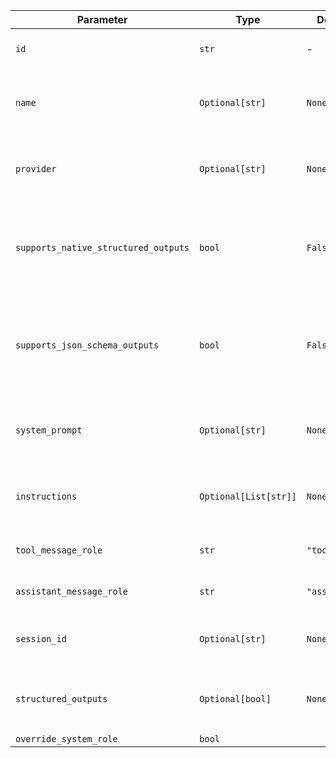 | Parameter                     | Type                                   | Default    | Description                                                    |
| ----------------------------- | -------------------------------------- | ---------- | -------------------------------------------------------------- |
| `id`                          | `str`                                  | -          | ID of the model to use.                                        |
| `name`                        | `Optional[str]`                        | `None`     | Name for this Model. Not sent to the Model API.                |
| `provider`                    | `Optional[str]`                        | `None`     | Provider for this Model. Not sent to the Model API.            |
| `supports_native_structured_outputs` | `bool`                          | `False`    | Whether the model supports structured outputs natively (e.g. OpenAI). |
| `supports_json_schema_outputs` | `bool`                               | `False`    | Whether the model requires a json_schema for structured outputs (e.g. LMStudio). |
| `system_prompt`               | `Optional[str]`                        | `None`     | System prompt from the model added to the Agent.               |
| `instructions`                | `Optional[List[str]]`                  | `None`     | Instructions from the model added to the Agent.                |
| `tool_message_role`           | `str`                                  | `"tool"`   | The role of the tool message.                                  |
| `assistant_message_role`      | `str`                                  | `"assistant"` | The role of the assistant message.                          |
| `session_id`                  | `Optional[str]`                        | `None`     | Session ID of the calling Agent or Workflow.                   |
| `structured_outputs`          | `Optional[bool]`                       | `None`     | Whether to use the structured outputs with this Model.         |
| `override_system_role`        | `bool`